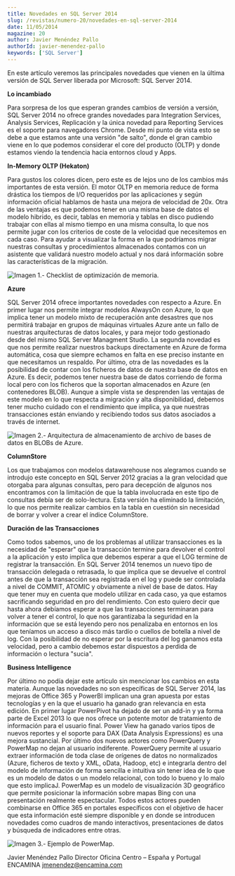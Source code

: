 ```yaml
---
title: Novedades en SQL Server 2014
slug: /revistas/numero-20/novedades-en-sql-server-2014
date: 11/05/2014
magazine: 20
author: Javier Menéndez Pallo
authorId: javier-menendez-pallo
keywords: ['SQL Server']
---
```






​En este artículo veremos las principales novedades que vienen en la última versión de SQL Server liberada por Microsoft: SQL Server 2014.

**Lo incambiado**

Para sorpresa de los que esperan grandes cambios de versión a versión, SQL Server 2014 no ofrece grandes novedades para Integration Services, Analysis Services, Replicación y la única novedad para Reporting Services es el soporte para navegadores Chrome. Desde mi punto de vista esto se debe a que estamos ante una versión "de salto", donde el gran cambio viene en lo que podemos considerar el core del producto (OLTP) y donde estamos viendo la tendencia hacia entornos cloud y Apps.

**In-Memory OLTP (Hekaton)**

Para gustos los colores dicen, pero este es de lejos uno de los cambios más importantes de esta versión. El motor OLTP en memoria reduce de forma drástica los tiempos de I/O requeridos por las aplicaciones y según información oficial hablamos de hasta una mejora de velocidad de 20x. Otra de las ventajas es que podemos tener en una misma base de datos el modelo hibrido, es decir, tablas en memoria y tablas en disco pudiendo trabajar con ellas al mismo tiempo en una misma consulta, lo que nos permite jugar con los criterios de coste de la velocidad que necesitemos en cada caso. Para ayudar a visualizar la forma en la que podríamos migrar nuestras consultas y procedimientos almacenados contamos con un asistente que validará nuestro modelo actual y nos dará información sobre las características de la migración.

![Imagen 1.- Checklist de optimización de memoria.](../../../images/numero20/novedades-en-sql-server-2014/imagen1.png)

**Azure**

SQL Server 2014 ofrece importantes novedades con respecto a Azure. En primer lugar nos permite integrar modelos AlwaysOn con Azure, lo que implica tener un modelo mixto de recuperación ante desastres que nos permitirá trabajar en grupos de máquinas virtuales Azure ante un fallo de nuestras arquitecturas de datos locales, y para mejor todo gestionado desde del mismo SQL Server Managment Studio. La segunda novedad es que nos permite realizar nuestros backups directamente en Azure de forma automática, cosa que siempre echamos en falta en ese preciso instante en que necesitamos un respaldo. Por último, otra de las novedades es la posibilidad de contar con los ficheros de datos de nuestra base de datos en Azure. Es decir, podemos tener nuestra base de datos corriendo de forma local pero con los ficheros que la soportan almacenados en Azure (en contenedores BLOB). Aunque a simple vista se desprenden las ventajas de este modelo en lo que respecta a migración y alta disponibilidad, debemos tener mucho cuidado con el rendimiento que implica, ya que nuestras transacciones están enviando y recibiendo todos sus datos asociados a través de internet.

![Imagen 2.- Arquitectura de almacenamiento de archivo de bases de datos en BLOBs de Azure.](../../../images/numero20/novedades-en-sql-server-2014/imagen2.png)

**ColumnStore**

Los que trabajamos con modelos datawarehouse nos alegramos cuando se introdujo este concepto en SQL Server 2012 gracias a la gran velocidad que otorgaba para algunas consultas, pero para decepción de algunos nos encontramos con la limitación de que la tabla involucrada en este tipo de consultas debía ser de solo-lectura. Esta versión ha eliminado la limitación, lo que nos permite realizar cambios en la tabla en cuestión sin necesidad de borrar y volver a crear el índice ColumnStore.

**Duración de las Transacciones**

Como todos sabemos, uno de los problemas al utilizar transacciones es la necesidad de "esperar" que la transacción termine para devolver el control a la aplicación y esto implica que debemos esperar a que el LOG termine de registrar la transacción. En SQL Server 2014 tenemos un nuevo tipo de transacción delegada o retrasada, lo que implica que se devuelve el control antes de que la transacción sea registrada en el log y puede ser controlada a nivel de COMMIT, ATOMIC y obviamente a nivel de base de datos. Hay que tener muy en cuenta que modelo utilizar en cada caso, ya que estamos sacrificando seguridad en pro del rendimiento. Con esto quiero decir que hasta ahora debíamos esperar a que las transacciones terminaran para volver a tener el control, lo que nos garantizaba la seguridad en la información que se está leyendo pero nos penalizaba en entornos en los que teníamos un acceso a disco más tardío o cuellos de botella a nivel de log. Con la posibilidad de no esperar por la escritura del log ganamos esta velocidad, pero a cambio debemos estar dispuestos a perdida de información o lectura "sucia".

**Business Intelligence**

Por último no podía dejar este artículo sin mencionar los cambios en esta materia. Aunque las novedades no son específicas de SQL Server 2014, las mejoras de Office 365 y PowerBI implican una gran apuesta por estas tecnologías y en la que el usuario ha ganado gran relevancia en esta edición. En primer lugar PowerPivot ha dejado de ser un add-in y ya forma parte de Excel 2013 lo que nos ofrece un potente motor de tratamiento de información para el usuario final. Power View ha ganado varios tipos de nuevos reportes y el soporte para DAX (Data Analysis Expressions) es una mejora sustancial. Por último dos nuevos actores como PowerQuery y PowerMap no dejan al usuario indiferente. PowerQuery permite al usuario extraer información de toda clase de orígenes de datos no normalizados (Azure, ficheros de texto y XML, oData, Hadoop, etc) e integrarla dentro del modelo de información de forma sencilla e intuitiva sin tener idea de lo que es un modelo de datos o un modelo relacional, con todo lo bueno y lo malo que esto implicaJ. PowerMap es un modelo de visualización 3D geográfico que permite posicionar la información sobre mapas Bing con una presentación realmente espectacular. Todos estos actores pueden combinarse en Office 365 en portales específicos con el objetivo de hacer que esta información esté siempre disponible y en donde se introducen novedades como cuadros de mando interactivos, presentaciones de datos y búsqueda de indicadores entre otras.

![Imagen 3.- Ejemplo de PowerMap.](../../../images/numero20/novedades-en-sql-server-2014/imagen3.png)


Javier Menéndez Pallo
Director Oficina Centro – España y Portugal 
ENCAMINA
[jmenendez@encamina.com](mailto:jmenendez@encamina.com)

